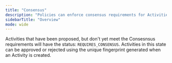 ```yaml
---
title: "Consensus"
description: "Policies can enforce consensus requirements for Activities. For example, adding a new user requires two admins to approve the request."
sidebarTitle: "Overview"
mode: wide
---
```


Activities that have been proposed, but don't yet meet the Consesnsus requirements will have the status: `REQUIRES_CONSENSUS`. Activities in this state can be approved or rejected using the unique fingerprint generated when an Activity is created.
